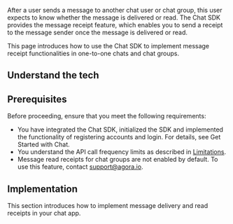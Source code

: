 
After a user sends a message to another chat user or chat group, this user expects to know whether the message is delivered or read. The Chat SDK provides the message receipt feature, which enables you to send a receipt to the message sender once the message is delivered or read.

This page introduces how to use the Chat SDK to implement message receipt functionalities in one-to-one chats and chat groups.

## Understand the tech

<Understand />

## Prerequisites

Before proceeding, ensure that you meet the following requirements:

- You have integrated the Chat SDK, initialized the SDK and implemented the functionality of registering accounts and login. For details, see <Link to="/agora-chat/get-started/get-started-sdk">Get Started with Chat</Link>.
- You understand the API call frequency limits as described in [Limitations](/agora-chat/reference/limitations).
- Message read receipts for chat groups are not enabled by default. To use this feature, contact support@agora.io.

## Implementation

This section introduces how to implement message delivery and read receipts in your chat app.

<ProjectImplement />